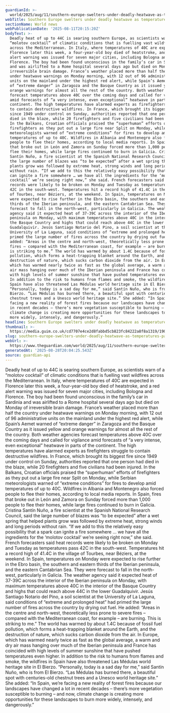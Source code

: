 ```yaml
---
guardianId: >-
  world/2025/aug/11/southern-europe-swelters-under-deadly-heatwave-as-temperatures-pass-40c
webTitle: Southern Europe swelters under deadly heatwave as temperatures pass 40C
sectionName: World news
webPublicationDate: '2025-08-11T20:15:20Z'
bodyText: >-
  Deadly heat of up to 44C is searing southern Europe, as scientists warn of a
  “molotov cocktail” of climatic conditions that is fuelling vast wildfires
  across the Mediterranean. In Italy, where temperatures of 40C are expected in
  Florence later this week, a four-year-old boy died of heatstroke, and a red
  alert warning was issued for seven major cities, including Bologna and
  Florence. The boy had been found unconscious in the family’s car in Sardinia
  and was airlifted to a Rome hospital several days ago but died on Monday of
  irreversible brain damage. France’s weather placed more than half the country
  under heatwave warnings on Monday morning, with 12 out of 96 administrative
  units on the mainland under the highest red alert, while Spain’s Aemet warned
  of “extreme danger” in Zaragoza and the Basque Country as it issued yellow and
  orange warnings for almost all the rest of the country. Both weather agencies
  forecast temperatures above 40C over the coming days and called for vigilance
  amid forecasts of “a very intense, even exceptional” heatwave in parts of the
  continent. The high temperatures have alarmed experts as firefighters struggle
  to contain destructive wildfires. In France, which brought its biggest fire
  since 1949 under control on Sunday, authorities reported that one person had
  died in the blaze, while 20 firefighters and five civilians had been injured.
  In the Balkans, Croatian officials praised the “superhuman” efforts of
  firefighters as they put out a large fire near Split on Monday, while Serbian
  meteorologists warned of “extreme conditions” for fires to develop amid
  temperatures of up to 40C. Wildfires in Albania and Montenegro also forced
  people to flee their homes, according to local media reports. In Spain, fires
  that broke out in León and Zamora on Sunday forced more than 1,000 people to
  flee their homes, while large fires continued to burn in Galicia. Cristina
  Santín Nuño, a fire scientist at the Spanish National Research Council, said
  the large number of blazes was “to be expected” after a wet spring that helped
  plants grow was followed by extreme heat, strong winds and long periods
  without rain. “If we add to this the relatively easy possibility that a spark
  can ignite a fire somewhere … we have all the ingredients for the ‘molotov
  cocktail’ we’re seeing right now,” she said. French forecasters said heat
  records were likely to be broken on Monday and Tuesday as temperatures pass
  42C in the south-west. Temperatures hit a record high of 41.4C in the village
  of Tourbes, near Béziers, at the weekend. In Spain, temperatures on Monday
  were expected to rise further in the Ebro basin, the southern and eastern
  thirds of the Iberian peninsula, and the eastern Cantabrian Sea. They were
  forecast to fall in the north-west, particularly in Galicia. The weather
  agency said it expected heat of 37-39C across the interior of the Iberian
  peninsula on Monday, with maximum temperatures above 40C in the interior of
  the Basque Country and highs that could reach above 44C in the lower
  Guadalquivir. Jesús Santiago Notario del Pino, a soil scientist at the
  University of La Laguna, said conditions of “extreme and prolonged heat” had
  primed the large number of fires across the country by drying out fuel. He
  added: “Areas in the centre and north-west, theoretically less prone to severe
  fires – compared with the Mediterranean coast, for example – are burning. This
  is striking to me.” The world has warmed by about 1.4C because of fossil fuel
  pollution, which forms a heat-trapping blanket around the Earth, and the
  destruction of nature, which sucks carbon dioxide from the air. In Europe,
  which has warmed nearly twice as fast as the global average, a warm and dry
  air mass hanging over much of the Iberian peninsula and France has coincided
  with high levels of summer sunshine that have pushed temperatures even higher.
  In addition to the risk to humans from flames and smoke, the wildfires in
  Spain have also threatened Las Médulas world heritage site in El Bierzo.
  “Personally, today is a sad day for me,” said Santín Nuño, who is from El
  Bierzo. “Las Médulas has burned there, a beautiful spot with centuries-old
  chestnut trees and a Unesco world heritage site.” She added: “In Spain, we’re
  facing a new reality of forest fires because our landscapes have changed a lot
  in recent decades – there’s more vegetation susceptible to burning – and now,
  climate change is creating more opportunities for these landscapes to burn
  more widely, intensely, and dangerously.”
headline: Southern Europe swelters under deadly heatwave as temperatures pass 40C
thumbnail: >-
  https://media.guim.co.uk/cd7707e4ce2d8fabbd5cb823fc84222a8f8a1319/190_0_900_720/500.jpg
slug: southern-europe-swelters-under-deadly-heatwave-as-temperatures-pass-40c
webUrl: >-
  https://www.theguardian.com/world/2025/aug/11/southern-europe-swelters-under-deadly-heatwave-as-temperatures-pass-40c
generatedAt: '2025-08-28T20:04:25.543Z'
source: guardian-api
---
```

Deadly heat of up to 44C is searing southern Europe, as scientists warn of a “molotov cocktail” of climatic conditions that is fuelling vast wildfires across the Mediterranean. In Italy, where temperatures of 40C are expected in Florence later this week, a four-year-old boy died of heatstroke, and a red alert warning was issued for seven major cities, including Bologna and Florence. The boy had been found unconscious in the family’s car in Sardinia and was airlifted to a Rome hospital several days ago but died on Monday of irreversible brain damage. France’s weather placed more than half the country under heatwave warnings on Monday morning, with 12 out of 96 administrative units on the mainland under the highest red alert, while Spain’s Aemet warned of “extreme danger” in Zaragoza and the Basque Country as it issued yellow and orange warnings for almost all the rest of the country. Both weather agencies forecast temperatures above 40C over the coming days and called for vigilance amid forecasts of “a very intense, even exceptional” heatwave in parts of the continent. The high temperatures have alarmed experts as firefighters struggle to contain destructive wildfires. In France, which brought its biggest fire since 1949 under control on Sunday, authorities reported that one person had died in the blaze, while 20 firefighters and five civilians had been injured. In the Balkans, Croatian officials praised the “superhuman” efforts of firefighters as they put out a large fire near Split on Monday, while Serbian meteorologists warned of “extreme conditions” for fires to develop amid temperatures of up to 40C. Wildfires in Albania and Montenegro also forced people to flee their homes, according to local media reports. In Spain, fires that broke out in León and Zamora on Sunday forced more than 1,000 people to flee their homes, while large fires continued to burn in Galicia. Cristina Santín Nuño, a fire scientist at the Spanish National Research Council, said the large number of blazes was “to be expected” after a wet spring that helped plants grow was followed by extreme heat, strong winds and long periods without rain. “If we add to this the relatively easy possibility that a spark can ignite a fire somewhere … we have all the ingredients for the ‘molotov cocktail’ we’re seeing right now,” she said. French forecasters said heat records were likely to be broken on Monday and Tuesday as temperatures pass 42C in the south-west. Temperatures hit a record high of 41.4C in the village of Tourbes, near Béziers, at the weekend. In Spain, temperatures on Monday were expected to rise further in the Ebro basin, the southern and eastern thirds of the Iberian peninsula, and the eastern Cantabrian Sea. They were forecast to fall in the north-west, particularly in Galicia. The weather agency said it expected heat of 37-39C across the interior of the Iberian peninsula on Monday, with maximum temperatures above 40C in the interior of the Basque Country and highs that could reach above 44C in the lower Guadalquivir. Jesús Santiago Notario del Pino, a soil scientist at the University of La Laguna, said conditions of “extreme and prolonged heat” had primed the large number of fires across the country by drying out fuel. He added: “Areas in the centre and north-west, theoretically less prone to severe fires – compared with the Mediterranean coast, for example – are burning. This is striking to me.” The world has warmed by about 1.4C because of fossil fuel pollution, which forms a heat-trapping blanket around the Earth, and the destruction of nature, which sucks carbon dioxide from the air. In Europe, which has warmed nearly twice as fast as the global average, a warm and dry air mass hanging over much of the Iberian peninsula and France has coincided with high levels of summer sunshine that have pushed temperatures even higher. In addition to the risk to humans from flames and smoke, the wildfires in Spain have also threatened Las Médulas world heritage site in El Bierzo. “Personally, today is a sad day for me,” said Santín Nuño, who is from El Bierzo. “Las Médulas has burned there, a beautiful spot with centuries-old chestnut trees and a Unesco world heritage site.” She added: “In Spain, we’re facing a new reality of forest fires because our landscapes have changed a lot in recent decades – there’s more vegetation susceptible to burning – and now, climate change is creating more opportunities for these landscapes to burn more widely, intensely, and dangerously.”
